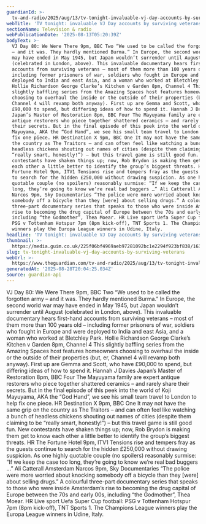 ```yaml
---
guardianId: >-
  tv-and-radio/2025/aug/13/tv-tonight-invaluable-vj-day-accounts-by-surviving-veterans
webTitle: 'TV tonight: invaluable VJ Day accounts by surviving veterans '
sectionName: Television & radio
webPublicationDate: '2025-08-13T05:20:39Z'
bodyText: >-
  VJ Day 80: We Were There 9pm, BBC Two “We used to be called the forgotten army
  – and it was. They hardly mentioned Burma.” In Europe, the second world war
  may have ended in May 1945, but Japan wouldn’t surrender until August
  (celebrated in London, above). This invaluable documentary hears first-hand
  accounts from surviving veterans – most of them more than 100 years old –
  including former prisoners of war, soldiers who fought in Europe and were
  deployed to India and east Asia, and a woman who worked at Bletchley Park.
  Hollie Richardson George Clarke’s Kitchen v Garden 8pm, Channel 4 This
  slightly baffling series from the Amazing Spaces host features homeowners
  choosing to overhaul the inside or the outside of their properties (but, er,
  Channel 4 will revamp both anyway). First up are Gemma and Scott, who have
  £90,000 to spend, but differing ideas of how to spend it. Hannah J Davies
  Japan’s Master of Restoration 8pm, BBC Four The Mayuyama family are expert
  antique restorers who piece together shattered ceramics – and rarely share
  their secrets. But in the final episode of this peek into the world of Koji
  Mayuyama, AKA the “God Hand”, we see his small team travel to London to help
  fix one piece. HR Destination X 9pm, BBC One It may not have the same grip on
  the country as The Traitors – and can often feel like watching a bunch of
  headless chickens shouting out names of cities (despite them claiming to be
  “really smart, honestly!”) – but this travel game is still good fun. New
  contestants have shaken things up; now, Rob Brydon is making them get to know
  each other a little better to identify the group’s biggest threats. HR The
  Fortune Hotel 9pm, ITV1 Tensions rise and tempers fray as the guests continue
  to search for the hidden £250,000 without drawing suspicion. As one highly
  quotable couple (no spoilers) reasonably surmise: “If we keep the case too
  long, they’re going to know we’re real bad buggers …” Ali Catterall Amsterdam
  Narcos 9pm, Sky Documentaries “The police were more worried about knocking
  somebody off a bicycle than they [were] about selling drugs.” A colourful
  three-part documentary series that speaks to those who were inside Amsterdam’s
  rise to becoming the drug capital of Europe between the 70s and early 00s,
  including “the Godmother”, Thea Moear. HR Live sport Uefa Super Cup football:
  PSG v Tottenham Hotspur 7pm (8pm kick-off), TNT Sports 1. The Champions League
  winners play the Europa League winners in Udine, Italy.
headline: 'TV tonight: invaluable VJ Day accounts by surviving veterans '
thumbnail: >-
  https://media.guim.co.uk/225f06bf4969aeb97281092bc1e2294f923bf838/1630_0_3886_3109/500.jpg
slug: tv-tonight-invaluable-vj-day-accounts-by-surviving-veterans
webUrl: >-
  https://www.theguardian.com/tv-and-radio/2025/aug/13/tv-tonight-invaluable-vj-day-accounts-by-surviving-veterans
generatedAt: '2025-08-28T20:04:25.034Z'
source: guardian-api
---
```

VJ Day 80: We Were There 9pm, BBC Two “We used to be called the forgotten army – and it was. They hardly mentioned Burma.” In Europe, the second world war may have ended in May 1945, but Japan wouldn’t surrender until August (celebrated in London, above). This invaluable documentary hears first-hand accounts from surviving veterans – most of them more than 100 years old – including former prisoners of war, soldiers who fought in Europe and were deployed to India and east Asia, and a woman who worked at Bletchley Park. Hollie Richardson George Clarke’s Kitchen v Garden 8pm, Channel 4 This slightly baffling series from the Amazing Spaces host features homeowners choosing to overhaul the inside or the outside of their properties (but, er, Channel 4 will revamp both anyway). First up are Gemma and Scott, who have £90,000 to spend, but differing ideas of how to spend it. Hannah J Davies Japan’s Master of Restoration 8pm, BBC Four The Mayuyama family are expert antique restorers who piece together shattered ceramics – and rarely share their secrets. But in the final episode of this peek into the world of Koji Mayuyama, AKA the “God Hand”, we see his small team travel to London to help fix one piece. HR Destination X 9pm, BBC One It may not have the same grip on the country as The Traitors – and can often feel like watching a bunch of headless chickens shouting out names of cities (despite them claiming to be “really smart, honestly!”) – but this travel game is still good fun. New contestants have shaken things up; now, Rob Brydon is making them get to know each other a little better to identify the group’s biggest threats. HR The Fortune Hotel 9pm, ITV1 Tensions rise and tempers fray as the guests continue to search for the hidden £250,000 without drawing suspicion. As one highly quotable couple (no spoilers) reasonably surmise: “If we keep the case too long, they’re going to know we’re real bad buggers …” Ali Catterall Amsterdam Narcos 9pm, Sky Documentaries “The police were more worried about knocking somebody off a bicycle than they [were] about selling drugs.” A colourful three-part documentary series that speaks to those who were inside Amsterdam’s rise to becoming the drug capital of Europe between the 70s and early 00s, including “the Godmother”, Thea Moear. HR Live sport Uefa Super Cup football: PSG v Tottenham Hotspur 7pm (8pm kick-off), TNT Sports 1. The Champions League winners play the Europa League winners in Udine, Italy.
